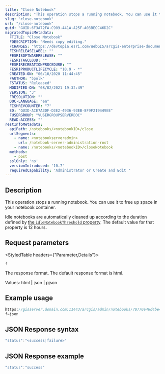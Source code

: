 ```yaml
---
title: "Close Notebook"
description: "This operation stops a running notebook. You can use it to free up space in your notebook container."
slug: "close-notebook"
url: "/close-notebook"
guid: "GUID-6F3A72FA-C909-441A-A25F-A03BECC46D2C"
migratedTopicMetadata:
  FTITLE: "Close Notebook"
  FDESCRIPTION: "Needs copy editing."
  FCHANGES: "https://devtopia.esri.com/WebGIS/arcgis-enterprise-documentation/issues/2890"
  FISHRELEASELABEL: ""
  FESRISOFTWARERELEASE: ""
  FESRITAGCLOUD: ""
  FESRIRECREATIONPROCEDURE: ""
  FESRIPRODUCTLIFECYCLE: "10.9 - *"
  CREATED-ON: "06/10/2020 11:44:45"
  FAUTHOR: "bpolk"
  FSTATUS: "Released"
  MODIFIED-ON: "08/02/2021 19:32:49"
  VERSION: "3"
  FRESOLUTION: ""
  DOC-LANGUAGE: "en"
  FISHREVCOUNTER: "7"
  ED: "GUID-ACE7A3DF-D3E2-4936-93EB-8F9F219449EE"
  FUSERGROUP: "VUSERGROUPSERVERDOC"
  READ-ACCESS: ""
restInfoMetadata:
  apiPath: /notebooks/<notebookID>/close
  urlSegments:
    - name: <notebookserveradmin>
      url: /notebook-server-administration-root
    - name: /notebooks/<notebookID>/closeNotebook
  methods:
    - post
  sslOnly: 'no'
  versionIntroduced: '10.7'
  requiredCapability: 'Administrator or Create and Edit '
---
```


## Description

This operation stops a running notebook. You can use it to free up space in your notebook container.

Idle notebooks are automatically cleaned up according to the duration defined by [the `idleNotebookThreshold`  property](/server-properties). The default value for that property is 12 hours.

##  Request parameters 

<StyledTable headers={"Parameter,Details"}>

<StyledTableRow>

<StyledTableCell cellStyle="markdown">

`f` 

</StyledTableCell>

<StyledTableCell cellStyle="markdown">

The response format. The default response format is html.

Values: html | json | pjson

</StyledTableCell>

</StyledTableRow>

</StyledTable>

## Example usage

```javascript
https://gisserver.domain.com:11443/arcgis/admin/notebooks/70770e46d4be426dbd3adbec5f9124c8/close
f=json
```

 

## JSON Response syntax

```javascript
"status":"<success|failure>"
```

 

## JSON Response example

```javascript
"status":"success"
```

 
